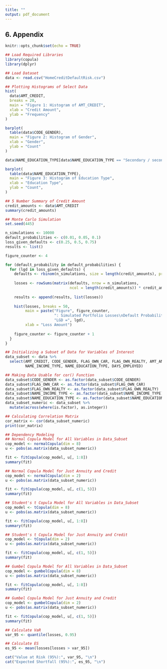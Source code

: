 ```yaml
---
title: ""
output: pdf_document
---
```

## 6. Appendix

```r
knitr::opts_chunk$set(echo = TRUE)
```

```r
## Load Required Libraries
library(copula)
library(dplyr)
```

```r
## Load Dataset
data <- read.csv("HomeCreditDefaultRisk.csv")
```

```r
## Plotting Histograms of Select Data
hist(
  data$AMT_CREDIT,
  breaks = 20,
  main = "Figure 1: Histogram of AMT_CREDIT",
  xlab = "Credit Amount",
  ylab = "Frequency"
)

barplot(
  table(data$CODE_GENDER),
  main = "Figure 2: Histogram of Gender",
  xlab = "Gender",
  ylab = "Count"
)

data$NAME_EDUCATION_TYPE[data$NAME_EDUCATION_TYPE == "Secondary / secondary special"] <- "Secondary"

barplot(
  table(data$NAME_EDUCATION_TYPE),
  main = "Figure 3: Histogram of Education Type",
  xlab = "Education Type",
  ylab = "Count",
)

## 5 Number Summary of Credit Amount
credit_amounts <- data$AMT_CREDIT
summary(credit_amounts)
```

```r
## Monte Carlo Simulation
set.seed(445)

n_simulations <- 10000
default_probabilities <- c(0.01, 0.05, 0.1)
loss_given_defaults <- c(0.25, 0.5, 0.75)
results <- list()

figure_counter <- 4

for (default_probability in default_probabilities) {
  for (lgd in loss_given_defaults) {
    defaults <- rbinom(n_simulations, size = length(credit_amounts), prob = default_probability)
    
    losses <- rowSums(matrix(defaults, nrow = n_simulations, 
                             ncol = length(credit_amounts)) * credit_amounts * lgd)
    
    results <- append(results, list(losses))
    
    hist(losses, breaks = 50, 
         main = paste("Figure", figure_counter, 
                      ": Simulated Portfolio Losses\nDefault Probability =", default_probability, 
                      "LGD =", lgd),
         xlab = "Loss Amount")
    
    figure_counter <- figure_counter + 1
  }
}
```

```r
## Initializing a Subset of Data for Variables of Interest
data_subset <- data %>%
  select(AMT_CREDIT, CODE_GENDER, FLAG_OWN_CAR, FLAG_OWN_REALTY, AMT_ANNUITY, 
         NAME_INCOME_TYPE, NAME_EDUCATION_TYPE, DAYS_EMPLOYED)

## Making Data Usable for cor() Function
data_subset$CODE_GENDER <- as.factor(data_subset$CODE_GENDER)
data_subset$FLAG_OWN_CAR <- as.factor(data_subset$FLAG_OWN_CAR)
data_subset$FLAG_OWN_REALTY <- as.factor(data_subset$FLAG_OWN_REALTY)
data_subset$NAME_INCOME_TYPE <- as.factor(data_subset$NAME_INCOME_TYPE)
data_subset$NAME_EDUCATION_TYPE <- as.factor(data_subset$NAME_EDUCATION_TYPE)
data_subset_numeric <- data_subset %>%
  mutate(across(where(is.factor), as.integer))

## Calculating Correlation Matrix
cor_matrix <- cor(data_subset_numeric)
print(cor_matrix)

## Dependency Modeling
## Normal Copula Model for All Variables in Data_Subset
cop_model <- normalCopula(dim = 8)
u <- pobs(as.matrix(data_subset_numeric))

fit <- fitCopula(cop_model, u[, 1:8])
summary(fit)

## Normal Copula Model for Just Annuity and Credit
cop_model <- normalCopula(dim = 2)
u <- pobs(as.matrix(data_subset_numeric))

fit <- fitCopula(cop_model, u[, c(1, 5)])
summary(fit)

## Student's t Copula Model for All Variables in Data_Subset
cop_model <- tCopula(dim = 8) 
u <- pobs(as.matrix(data_subset_numeric))

fit <- fitCopula(cop_model, u[, 1:8])
summary(fit)

## Student's t Copula Model for Just Annuity and Credit
cop_model <- tCopula(dim = 2)
u <- pobs(as.matrix(data_subset_numeric))

fit <- fitCopula(cop_model, u[, c(1, 5)])
summary(fit)

## Gumbel Copula Model for All Variables in Data_Subset
cop_model <- gumbelCopula(dim = 8) 
u <- pobs(as.matrix(data_subset_numeric))

fit <- fitCopula(cop_model, u[, 1:8])
summary(fit)

## Gumbel Copula Model for Just Annuity and Credit
cop_model <- gumbelCopula(dim = 2)
u <- pobs(as.matrix(data_subset_numeric))

fit <- fitCopula(cop_model, u[, c(1, 5)])
summary(fit)
```

```r
## Calculate VaR
var_95 <- quantile(losses, 0.95)

## Calculate ES
es_95 <- mean(losses[losses > var_95])

cat("Value at Risk (95%):", var_95, "\n")
cat("Expected Shortfall (95%):", es_95, "\n")
```
